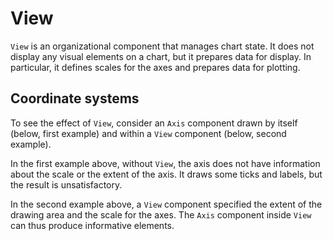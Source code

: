 
# View

<Meta of={ViewStories} />

`View` is an organizational component that manages chart state.
It does not display any visual elements on a chart, but it prepares data for display.
In particular, it defines scales for the axes and prepares data for plotting.

<ArgTypes of={ViewStories} />

## Coordinate systems

To see the effect of `View`, consider an `Axis` component drawn by itself (below, first example) and within a `View` component (below, second example).

<Canvas of={ViewStories.WithoutView} />
<Canvas of={ViewStories.WithView} />

In the first example above, without `View`, the axis does not have information about the scale or the extent of the axis.
It draws some ticks and labels, but the result is unsatisfactory.

In the second example above, a `View` component specified the extent of the drawing area and the scale for the axes.
The `Axis` component inside `View` can thus produce informative elements.
